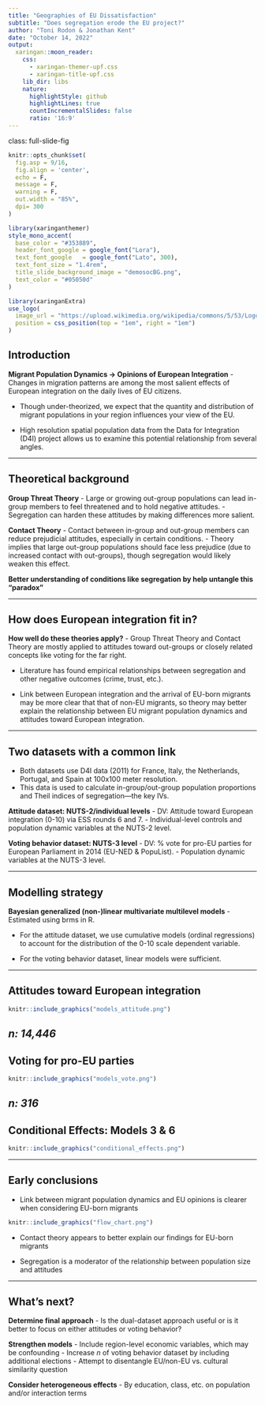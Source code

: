 ```yaml
---
title: "Geographies of EU Dissatisfaction"
subtitle: "Does segregation erode the EU project?"
author: "Toni Rodon & Jonathan Kent"
date: "October 14, 2022"
output:
  xaringan::moon_reader:
    css: 
      - xaringan-themer-upf.css
      - xaringan-title-upf.css
    lib_dir: libs
    nature:
      highlightStyle: github
      highlightLines: true
      countIncrementalSlides: false
      ratio: '16:9'
---
```


class: full-slide-fig

```r
knitr::opts_chunk$set(
  fig.asp = 9/16,
  fig.align = 'center',
  echo = F,
  message = F,
  warning = F,
  out.width = "85%",
  dpi= 300
)
```

```r
library(xaringanthemer)
style_mono_accent(
  base_color = "#353889",
  header_font_google = google_font("Lora"),
  text_font_google   = google_font("Lato", 300),
  text_font_size = "1.4rem",
  title_slide_background_image = "demosocBG.png",
  text_color = "#05050d"
)
```

```r
library(xaringanExtra)
use_logo(
  image_url = "https://upload.wikimedia.org/wikipedia/commons/5/53/Logo_UPF.jpg",
  position = css_position(top = "1em", right = "1em")
)
```

## Introduction

**Migrant Population Dynamics -> Opinions of European Integration**
- Changes in migration patterns are among the most salient effects of European integration on the daily lives of EU citizens.

- Though under-theorized, we expect that the quantity and distribution of migrant populations in your region influences your view of the EU.

- High resolution spatial population data from the Data for Integration (D4I) project allows us to examine this potential relationship from several angles.


---

## Theoretical background

**Group Threat Theory**
- Large or growing out-group populations can lead in-group members to feel threatened and to hold negative attitudes.
- Segregation can harden these attitudes by making differences more salient.

**Contact Theory**
- Contact between in-group and out-group members can reduce prejudicial attitudes, especially in certain conditions. 
- Theory implies that large out-group populations should face less prejudice (due to increased contact with out-groups), though segregation would likely weaken this effect.

**Better understanding of conditions like segregation by help untangle this "paradox"**


---

## How does European integration fit in?

**How well do these theories apply?**
- Group Threat Theory and Contact Theory are mostly applied to attitudes toward out-groups or closely related concepts like voting for the far right.

- Literature has found empirical relationships between segregation and other negative outcomes (crime, trust, etc.).

- Link between European integration and the arrival of EU-born migrants may be more clear that that of non-EU migrants, so theory may better explain the relationship between EU migrant population dynamics and attitudes toward European integration.

---

## Two datasets with a common link

- Both datasets use D4I data (2011) for France, Italy, the Netherlands, Portugal, and Spain at 100x100 meter resolution.
- This data is used to calculate in-group/out-group population proportions and Theil indices of segregation—the key IVs.

**Attitude dataset: NUTS-2/individual levels**
- DV: Attitude toward European integration (0-10) via ESS rounds 6 and 7.
- Individual-level controls and population dynamic variables at the NUTS-2 level.

**Voting behavior dataset: NUTS-3 level**
- DV: % vote for pro-EU parties for European Parliament in 2014 (EU-NED & PopuList).
- Population dynamic variables at the NUTS-3 level.

---

## Modelling strategy

**Bayesian generalized (non-)linear multivariate multilevel models**
- Estimated using brms in R.

- For the attitude dataset, we use cumulative models (ordinal regressions) to account for the distribution of the 0-10 scale dependent variable.

- For the voting behavior dataset, linear models were sufficient. 

---

## Attitudes toward European integration

``` r
knitr::include_graphics("models_attitude.png")
```
*n: 14,446*
---

## Voting for pro-EU parties 

``` r
knitr::include_graphics("models_vote.png")
```
*n: 316*
---

## Conditional Effects: Models 3 & 6

``` r
knitr::include_graphics("conditional_effects.png")
```

---

## Early conclusions

- Link between migrant population dynamics and EU opinions is clearer when considering EU-born migrants

``` r
knitr::include_graphics("flow_chart.png")
```

- Contact theory appears to better explain our findings for EU-born migrants

- Segregation is a moderator of the relationship between population size and attitudes

---

## What's next?

**Determine final approach**
- Is the dual-dataset approach useful or is it better to focus on either attitudes or voting behavior?

**Strengthen models**
- Include region-level economic variables, which may be confounding
- Increase *n* of voting behavior dataset by including additional elections
- Attempt to disentangle EU/non-EU vs. cultural similarity question

**Consider heterogeneous effects**
- By education, class, etc. on population and/or interaction terms


